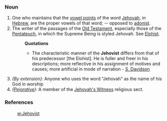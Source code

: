 ===Noun===
#One who maintains that the [[vowel point]]s of the word [[Jehovah]], in [[Hebrew]], are the proper vowels of that word; -- opposed to [[adonist]].
#The writer of the passages of the [[Old Testament]], especially those of the [[Pentateuch]], in which the Supreme Being is styled Jehovah. See [[Elohist]].
#:'''Quotations'''
#:*The characteristic manner of the '''Jehovist''' differs from that of his predecessor [the Elohist]. He is fuller and freer in his descriptions; more reflective in his assignment of motives and causes; more artificial in mode of narration - [[S. Davidson]]
#''(By extension):'' Anyone who uses the word "Jehovah" as the name of his God in worship
#''([[Pejorative]]):'' A member of the [[Jehovah's Witness]] religious sect.
===References===
:[[w:Jehovist]]
